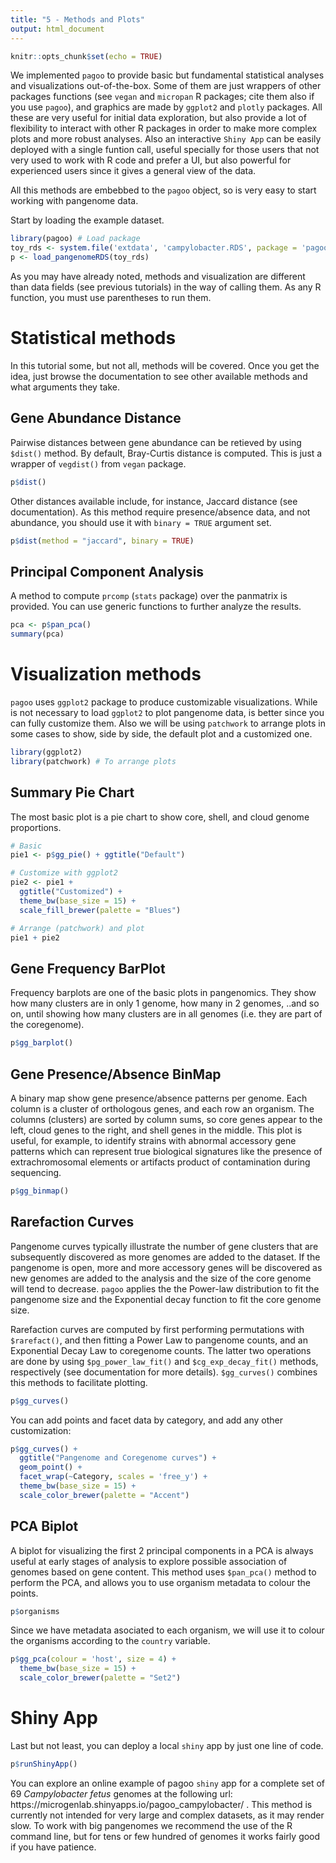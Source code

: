 ```yaml
---
title: "5 - Methods and Plots"
output: html_document
---
```


```r
knitr::opts_chunk$set(echo = TRUE)
```

We implemented `pagoo` to provide basic but fundamental statistical analyses and visualizations out-of-the-box. Some of them are just wrappers of other packages functions (see `vegan` and `micropan` R packages; cite them also if you use `pagoo`), and graphics are made by `ggplot2` and `plotly` packages. All these are very useful for initial data exploration, but also provide a lot of flexibility to interact with other R packages in order to make more complex plots and more robust analyses. Also an interactive `Shiny App` can be easily deployed with a single funtion call, useful specially for those users that not very used to work with R code and prefer a UI, but also powerful for experienced users since it gives a general view of the data.

All this methods are embebbed to the `pagoo` object, so is very easy to start working with pangenome data.

Start by loading the example dataset.

```r
library(pagoo) # Load package
toy_rds <- system.file('extdata', 'campylobacter.RDS', package = 'pagoo')
p <- load_pangenomeRDS(toy_rds)
```

As you may have already noted, methods and visualization are different than data fields (see previous tutorials) in the way of calling them. As any R function, you must use parentheses to run them. 

# Statistical methods
In this tutorial some, but not all, methods will be covered. Once you get the idea, just browse the documentation to see other available methods and what arguments they take.

## Gene Abundance Distance
Pairwise distances between gene abundance can be retieved by using `$dist()` method. By default, Bray-Curtis distance is computed. This is just a wrapper of `vegdist()` from `vegan` package.
```r
p$dist()
```
Other distances available include, for instance, Jaccard distance (see documentation). As this method require presence/absence data, and not abundance, you should use it with `binary = TRUE` argument set.

```r
p$dist(method = "jaccard", binary = TRUE)
```

<!-- ## Rarefaction -->
<!-- A rarefaction or permutation sampling method is available. By default, it performs 10 permutations sampling from 1 to nth genomes, and getting the resulting number of clusters for each pangenome.  -->

<!-- ```{r} -->
<!-- p$rarefact() -->
<!-- ``` -->
<!-- You can also "rarefact" the coregenome. -->
<!-- ```{r, eval=FALSE} -->
<!-- p$rarefact(what = "coregenome") -->
<!-- ``` -->

<!-- ## Pangenome Power Law Fit -->
<!-- Using the above `$rarefact()` method, a Power Law function can be fitted. -->
<!-- ```{r} -->
<!-- pow_law <- p$pg_power_law_fit()$formula -->
<!-- ``` -->

<!-- ## Coregenome Exponential Decay Fit -->

<!-- ```{r} -->
<!-- ``` -->

## Principal Component Analysis
A method to compute `prcomp` (`stats` package) over the panmatrix is provided. You can use generic functions to further analyze the results.
```r
pca <- p$pan_pca()
summary(pca)
```

# Visualization methods
`pagoo` uses `ggplot2` package to produce customizable visualizations. While is not necessary to load `ggplot2` to plot pangenome data, is better since you can fully customize them. Also we will be using `patchwork` to arrange plots in some cases to show, side by side, the default plot and a customized one.

```r
library(ggplot2)
library(patchwork) # To arrange plots
```

## Summary Pie Chart
The most basic plot is a pie chart to show core, shell, and cloud genome proportions.
```r
# Basic
pie1 <- p$gg_pie() + ggtitle("Default")

# Customize with ggplot2
pie2 <- pie1 + 
  ggtitle("Customized") + 
  theme_bw(base_size = 15) + 
  scale_fill_brewer(palette = "Blues")

# Arrange (patchwork) and plot
pie1 + pie2
```

## Gene Frequency BarPlot
Frequency barplots are one of the basic plots in pangenomics. They show how many clusters are in only 1 genome, how many in 2 genomes, ..and so on, until showing how many clusters are in all genomes (i.e. they are part of the coregenome).
```r
p$gg_barplot()
```

<!-- ## Distance HeatMap -->

<!-- ```{r} -->
<!-- p$gg_dist() -->
<!-- ``` -->

## Gene Presence/Absence BinMap
A binary map show gene presence/absence patterns per genome. Each column is a cluster of orthologous genes, and each row an organism. The columns (clusters) are sorted by column sums, so core genes appear to the left, cloud genes to the right, and shell genes in the middle. This plot is useful, for example, to identify strains with abnormal accessory gene patterns which can represent true biological signatures like the presence of extrachromosomal elements or artifacts product of contamination during sequencing.
```r
p$gg_binmap()
```

## Rarefaction Curves
Pangenome curves typically illustrate the number of gene clusters that are subsequently discovered as more genomes are added to the dataset. If the pangenome is open, more and more accessory genes will be discovered as new genomes are added to the analysis and the size of the core genome will tend to decrease. `pagoo` applies the the Power-law distribution to fit the pangenome size and the Exponential decay function to fit the core genome size.

Rarefaction curves are computed by first performing permutations with `$rarefact()`, and then fitting a Power Law to pangenome counts, and an Exponential Decay Law to coregenome counts. The latter two operations are done by using `$pg_power_law_fit()` and `$cg_exp_decay_fit()` methods, respectively (see documentation for more details). `$gg_curves()` combines this methods to facilitate plotting.
```r
p$gg_curves()
```

You can add points and facet data by category, and add any other customization:

```r
p$gg_curves() + 
  ggtitle("Pangenome and Coregenome curves") + 
  geom_point() + 
  facet_wrap(~Category, scales = 'free_y') + 
  theme_bw(base_size = 15) + 
  scale_color_brewer(palette = "Accent")
```

## PCA Biplot
A biplot for visualizing the first 2 principal components in a PCA is always useful at early stages of analysis to explore possible association of genomes based on gene content. This method uses `$pan_pca()` method to perform the PCA, and allows you to use organism metadata to colour the points.
```r
p$organisms
```
Since we have metadata asociated to each organism, we will use it to colour the organisms according to the `country` variable.

```r
p$gg_pca(colour = 'host', size = 4) + 
  theme_bw(base_size = 15) +
  scale_color_brewer(palette = "Set2")
```

# Shiny App
Last but not least, you can deploy a local `shiny` app by just one line of code. 
```r
p$runShinyApp()
```
You can explore an online example of pagoo `shiny` app for a complete set of 69 _Campylobacter fetus_ genomes at the following url: https://microgenlab.shinyapps.io/pagoo_campylobacter/ .
This method is currently not intended for very large and complex datasets, as it may render slow. To work with big pangenomes we recommend the use of the R command line, but for tens or few hundred of genomes it works fairly good if you have patience.
